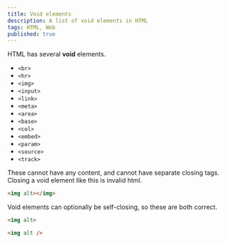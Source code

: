 ```yaml
---
title: Void elements
description: A list of void elements in HTML
tags: HTML, Web
published: true
---
```


HTML has several **void** elements.

- `<br>`
- `<hr>`
- `<img>`
- `<input>`
- `<link>`
- `<meta>`
- `<area>`
- `<base>`
- `<col>`
- `<embed>`
- `<param>`
- `<source>`
- `<track>`

These cannot have any content, and cannot have separate closing tags. Closing a void element like this is invalid html.

```html
<img alt></img>
```

Void elements can optionally be self-closing, so these are both correct.

```html
<img alt>

<img alt />
```
